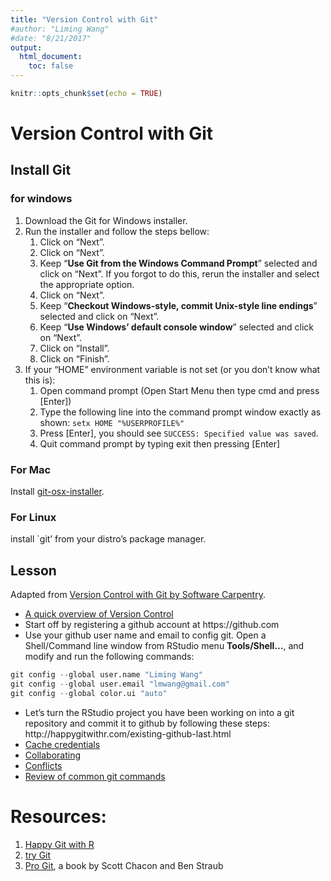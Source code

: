 ```yaml
---
title: "Version Control with Git"
#author: "Liming Wang"
#date: "8/21/2017"
output: 
  html_document:
    toc: false
---
```


```r
knitr::opts_chunk$set(echo = TRUE)
```

# Version Control with Git

## Install Git {#install-git}

### for windows
1. Download the Git for Windows installer.
1. Run the installer and follow the steps bellow:
    1. Click on "Next".
    1. Click on "Next".
    1. Keep "**Use Git from the Windows Command Prompt**" selected and click on "Next". If you forgot to do this, rerun the installer and select the appropriate option.
    1. Click on "Next".
    1. Keep "**Checkout Windows-style, commit Unix-style line endings**" selected and click on "Next".
    1. Keep "**Use Windows' default console window**" selected and click on "Next".
    1. Click on "Install".
    1. Click on "Finish".
1. If your "HOME" environment variable is not set (or you don't know what this is):
    1. Open command prompt (Open Start Menu then type cmd and press [Enter])
    1. Type the following line into the command prompt window exactly as shown:
         `setx HOME "%USERPROFILE%"`
    1. Press [Enter], you should see `SUCCESS: Specified value was saved`.
    1. Quit command prompt by typing exit then pressing [Enter]

### For Mac 
Install [git-osx-installer](https://sourceforge.net/projects/git-osx-installer/files/).

### For Linux 
install `git' from your distro's package manager.

## Lesson
Adapted from [Version Control with Git by Software Carpentry](http://swcarpentry.github.io/git-novice/).


- [A quick overview of Version Control](http://swcarpentry.github.io/git-novice/01-basics/)
- Start off by registering a github account at https://github.com
- Use your github user name and email to config git. Open a Shell/Command line window from RStudio menu **Tools/Shell...**, and modify and run the following commands:
```r
git config --global user.name "Liming Wang"
git config --global user.email "lmwang@gmail.com"
git config --global color.ui "auto"
```

- Let's turn the RStudio project you have been working on into a git repository and commit it to github by following these steps: http://happygitwithr.com/existing-github-last.html
- [Cache credentials](http://happygitwithr.com/credential-caching.html)
- [Collaborating](http://swcarpentry.github.io/git-novice/08-collab/)
- [Conflicts](http://swcarpentry.github.io/git-novice/09-conflict/)
- [Review of common git commands](http://happygitwithr.com/usage-git-cmds.html)

# Resources:
1. [Happy Git with R](http://happygitwithr.com/)
1. [try Git](https://try.github.io)
1. [Pro Git](https://git-scm.com/book/en/v2), a book by Scott Chacon and Ben Straub
